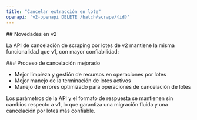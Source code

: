 ```yaml
---
title: "Cancelar extracción en lote"
openapi: 'v2-openapi DELETE /batch/scrape/{id}'
---
```


<div id="whats-new-in-v2">
  ## Novedades en v2
</div>

La API de cancelación de scraping por lotes de v2 mantiene la misma funcionalidad que v1, con mayor confiabilidad:

<div id="enhanced-cancellation-process">
  ### Proceso de cancelación mejorado
</div>

- Mejor limpieza y gestión de recursos en operaciones por lotes
- Mejor manejo de la terminación de lotes activos
- Manejo de errores optimizado para operaciones de cancelación de lotes

Los parámetros de la API y el formato de respuesta se mantienen sin cambios respecto a v1, lo que garantiza una migración fluida y una cancelación por lotes más confiable.